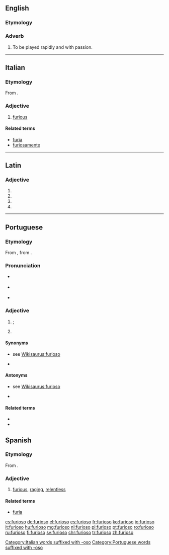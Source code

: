 ==English==

===Etymology===
{{etyl|it|en}}

===Adverb===
{{en-adv|-}}

# {{context|music|lang=en}} To be played rapidly and with passion.

----

==Italian==

===Etymology===
From {{etyl|la|it}} {{term|furiōsus|lang=la}}.

===Adjective===
{{it-adj|furios}}

# [[furious]]

====Related terms====
* [[furia]]
* [[furiosamente]]

[[Category:Italian words suffixed with -oso]]

----

==Latin==

===Adjective===
{{la-adj-form|furiōsō}}

# {{inflection of|furiōsus||dat|m|s|lang=la}}
# {{inflection of|furiōsus||dat|n|s|lang=la}}
# {{inflection of|furiōsus||abl|m|s|lang=la}}
# {{inflection of|furiōsus||abl|n|s|lang=la}}

----

==Portuguese==

===Etymology===
From {{etyl|la|pt}} {{term|furiōsus||furious|lang=la}}, from {{term|furia||rage|lang=la}}.

===Pronunciation===
* {{a|Brazil|Portugal}} {{IPA|/fu.ɾi.ˈo.zu/|/fu.ˈɾjo.zu/|lang=pt}}
* {{a|South Brazil}} {{IPA|/fu.ɾi.ˈo.zo/|/fu.ˈɾjo.zo/|lang=pt}}
* {{hyphenation|fu|ri|o|so}}

===Adjective===
{{pt-adj|furios|o}}

# {{l/en|furious}}; {{l/en|enraged}}
# {{l/en|furious}} {{gloss|moving or occurring with violence}}
#: {{usex|Vento '''furioso'''.|translation= '''Furious''' wind.|lang=pt}}

====Synonyms====
* {{sense|enraged}} see [[WS:furioso#Synonyms|Wikisaurus:furioso]]
* {{sense|moving or occurring with violence}} {{l/pt|violento}}

====Antonyms====
* {{sense|enraged}} see [[WS:furioso#Antonyms|Wikisaurus:furioso]]
* {{sense|moving or occurring with violence}} {{l/pt|calmo}}

====Related terms====
* {{l/pt|enfurecer}}
* {{l/pt|fúria}}

[[Category:Portuguese words suffixed with -oso]]

==Spanish==

===Etymology===
From {{etyl|la|es}} {{term|furiōsus|lang=la}}.

===Adjective===
{{es-adj|f=furiosa}}

# [[furious]], [[raging]], [[relentless]]

====Related terms====
* [[furia]]

[[cs:furioso]]
[[de:furioso]]
[[el:furioso]]
[[es:furioso]]
[[fr:furioso]]
[[ko:furioso]]
[[io:furioso]]
[[it:furioso]]
[[hu:furioso]]
[[mg:furioso]]
[[nl:furioso]]
[[pl:furioso]]
[[pt:furioso]]
[[ro:furioso]]
[[ru:furioso]]
[[fi:furioso]]
[[sv:furioso]]
[[chr:furioso]]
[[tr:furioso]]
[[zh:furioso]]